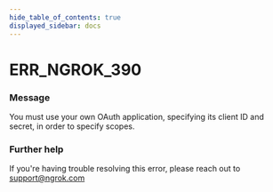 ```yaml
---
hide_table_of_contents: true
displayed_sidebar: docs
---
```



# ERR_NGROK_390

### Message

You must use your own OAuth application, specifying its client ID and secret, in order to specify scopes.

<ErrorDetails error="err_ngrok_390" />

### Further help

If you're having trouble resolving this error, please reach out to [support@ngrok.com](mailto:support@ngrok.com?subject=Help%20with%20ERR_NGROK_390)
